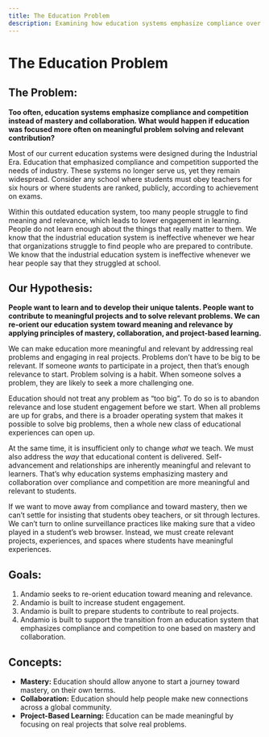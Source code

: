 ```yaml
---
title: The Education Problem
description: Examining how education systems emphasize compliance over mastery and collaboration
---
```


# The Education Problem

## The Problem:

**Too often, education systems emphasize compliance and competition instead of mastery and collaboration. What would happen if education was focused more often on meaningful problem solving and relevant contribution?**

Most of our current education systems were designed during the Industrial Era. Education that emphasized compliance and competition supported the needs of industry. These systems no longer serve us, yet they remain widespread. Consider any school where students must obey teachers for six hours or where students are ranked, publicly, according to achievement on exams.

Within this outdated education system, too many people struggle to find meaning and relevance, which leads to lower engagement in learning. People do not learn enough about the things that really matter to them. We know that the industrial education system is ineffective whenever we hear that organizations struggle to find people who are prepared to contribute. We know that the industrial education system is ineffective whenever we hear people say that they struggled at school.

## Our Hypothesis:

**People want to learn and to develop their unique talents. People want to contribute to meaningful projects and to solve relevant problems. We can re-orient our education system toward meaning and relevance by applying principles of mastery, collaboration, and project-based learning.**

We can make education more meaningful and relevant by addressing real problems and engaging in real projects. Problems don’t have to be big to be relevant. If someone *wants* to participate in a project, then that’s enough relevance to start. Problem solving is a habit. When someone solves a problem, they are likely to seek a more challenging one.

Education should not treat any problem as “too big”. To do so is to abandon relevance and lose student engagement before we start. When all problems are up for grabs, and there is a broader operating system that makes it possible to solve big problems, then a whole new class of educational experiences can open up.

At the same time, it is insufficient only to change *what* we teach. We must also address the *way* that educational content is delivered. Self-advancement and relationships are inherently meaningful and relevant to learners. That’s why education systems emphasizing mastery and collaboration over compliance and competition are more meaningful and relevant to students.

If we want to move away from compliance and toward mastery, then we can’t settle for insisting that students obey teachers, or sit through lectures. We can’t turn to online surveillance practices like making sure that a video played in a student’s web browser. Instead, we must create relevant projects, experiences, and spaces where students have meaningful experiences.

## Goals:

1. Andamio seeks to re-orient education toward meaning and relevance.
2. Andamio is built to increase student engagement.
3. Andamio is built to prepare students to contribute to real projects.
4. Andamio is built to support the transition from an education system that emphasizes compliance and competition to one based on mastery and collaboration.

## Concepts:

- **Mastery:** Education should allow anyone to start a journey toward mastery, on their own terms.
- **Collaboration:** Education should help people make new connections across a global community.
- **Project-Based Learning:** Education can be made meaningful by focusing on real projects that solve real problems.